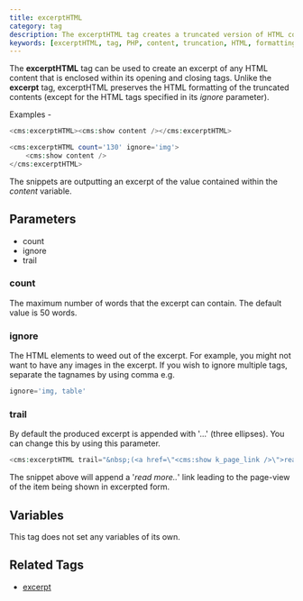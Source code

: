 ```yaml
---
title: excerptHTML
category: tag
description: The excerptHTML tag creates a truncated version of HTML content while preserving HTML formatting, with optional exclusion of specific HTML elements.
keywords: [excerptHTML, tag, PHP, content, truncation, HTML, formatting]
---
```


The **excerptHTML** tag can be used to create an excerpt of any HTML content that is enclosed within its opening and closing tags.
Unlike the **excerpt** tag,  excerptHTML preserves the HTML formatting of the truncated contents (except for the HTML tags specified in its _ignore_ parameter).

Examples -

```php
<cms:excerptHTML><cms:show content /></cms:excerptHTML>
```

```php
<cms:excerptHTML count='130' ignore='img'>
    <cms:show content />
</cms:excerptHTML>
```

The snippets are outputting an excerpt of the value contained within the _content_ variable.

## Parameters

*   count
*   ignore
*   trail

### count

The maximum number of words that the excerpt can contain. The default value is 50 words.

### ignore

The HTML elements to weed out of the excerpt. For example, you might not want to have any images in the excerpt.
If you wish to ignore multiple tags, separate the tagnames by using comma e.g.

```php
ignore='img, table'
```

### trail

By default the produced excerpt is appended with '...' (three ellipses). You can change this by using this parameter.

```php
<cms:excerptHTML trail="&nbsp;(<a href=\"<cms:show k_page_link />\">read more..</a>)"><cms:show blog_content /></cms:excerptHTML>
```

The snippet above will append a '_read more.._' link leading to the page-view of the item being shown in excerpted form.

## Variables

This tag does not set any variables of its own.

## Related Tags

*   [excerpt](../excerpt.html)